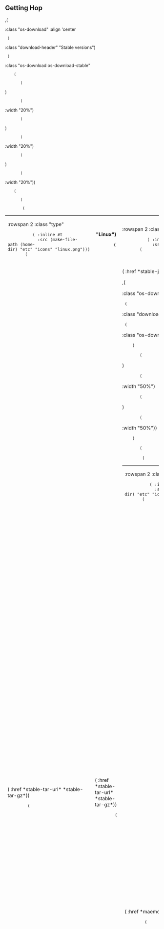 == Getting Hop ==

,(<DIV> :class "os-download" :align 'center
  (<DIV> :class "download-header" "Stable versions")
  (<TABLE> :class "os-download os-download-stable"
     (<COLGROUP> 
        (<COL>)
        (<COL> :width "20%")
        (<COL>)
        (<COL> :width "20%")
        (<COL>)
        (<COL> :width "20%"))
     (<TR> 
        (<TD> :rowspan 2 :class "type"
           (<IMG> :inline #t
             :src (make-file-path (home-dir) "etc" "icons" "linux.png")))
        (<TH> "Linux")
        (<TD> :rowspan 2 :class "type"
           (<IMG> :inline #t
             :src (make-file-path (home-dir) "etc" "icons" "macos.png")))
        (<TH> "MacOS X")
        (<TD> :rowspan 2 :class "type"
           (<IMG> :inline #t
             :src (make-file-path (home-dir) "etc" "icons" "windows.png")))
        (<TH> "Windows"))
     (<TR> 
         (<TD> (<A> :href *stable-tar-url* *stable-tar-gz*))
         (<TD> (<A> :href *stable-tar-url* *stable-tar-gz*))
         (<TD> (<A> :href *stable-jar-url* *stable-jar*)))))

,(<DIV> :class "os-download" :align 'center
  (<DIV> :class "download-header" "Maemo")
  (<TABLE> :class "os-download os-download-maemo"
     (<COLGROUP> 
        (<COL>)
        (<COL> :width "50%")
        (<COL>)
        (<COL> :width "50%"))
     (<TR> 
        (<TD> :rowspan 2 :class "type"
           (<IMG> :inline #t
             :src (make-file-path (home-dir) "etc" "icons" "maemo_install.png")))
        (<TH> "OS2008")
        (<TD> :rowspan 2 :class "type"
           (<IMG> :inline #t
             :src (make-file-path (home-dir) "etc" "icons" "maemo_install.png")))
        (<TH> "Maemo5"))
     (<TR> 
         (<TD> (<A> :href *maemo-chinook-url* "Chinook"))
         (<TD> (<A> :href *maemo-freemantle-url* "Freemantle")))))

,(<DIV> :class "os-download" :align 'center
  (<DIV> :class "download-header" "Unstable versions")
  (<TABLE> :class "os-download os-download-unstable"
     (<COLGROUP> 
        (<COL>)
        (<COL> :width "50%")
        (<COL>)
        (<COL> :width "50%"))
     (<TR> 
        (<TD> :rowspan 2 :class "type"
           (<IMG> :inline #t
             :src (make-file-path (home-dir) "etc" "icons" "package.png")))
        (<TH> "Source")
        (<TD> :rowspan 2 :class "type"
           (<IMG> :inline #t
             :src (make-file-path (home-dir) "etc" "icons" "java.png")))
        (<TH> "Pre-compiled JVM"))
     (<TR> 
         (<TD> (<A> :href *devel-tar-url* *devel-tar-gz*))
         (<TD> (<A> :href *devel-jar-url* *devel-jar*)))))


,(<TABLE>
   :class "download"
   (<TR> (<TD> "&nbsp;"))
   (<TR> (<TH> [Older versions may be download by ,(<SPAN> :class "old" "ftp") at:]
         (<A> :href (home-ftp-hop-url) (home-ftp-hop-url))))
   (<TR> (<TD> "&nbsp;"))
   (<TR> (<TD> 
[Linux users ,(<B> "should") prefer the native version built
from the source code to the pre-compiled JVM version because it gives 
much better performance. On Linux, the JVM version should only be considered
for quick Hop experiments.])))

~~ HOP is shipped with some **Linux distributions** on which it can be
used without downloading and installing the source code manually:

  * ,(<IMG> :inline #t :src (make-file-path (home-dir) "etc" "icons" "arch-16x16.png")) [[http://aur.archlinux.org|Arch Linux]]
  * ,(<IMG> :inline #t :src (make-file-path (home-dir) "etc" "icons" "gentoo-16x16.png")) [[http://www.gentoo.org|Gentoo]]


== Getting Bigloo ==

In order to install HOP from the source (for significantly improving
performance), the ,(<A> :href (home-bigloo-url) "Bigloo") compiler has
first to be installed. Bigloo version **3.3a** or higher is required for
compiling HOP.

~~ Bigloo versions may be downloaded
from: ,(<A> :href (home-ftp-bigloo-url) (home-ftp-bigloo-url)).

== Browsing the code ==

The HOP source code may be browsed 
,(<A> :href (home-source-url) "here").

== License ==

<include>license.wiki</include>
